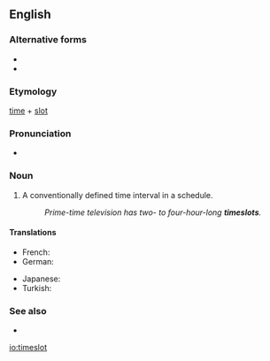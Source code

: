 {{also|time-slot|time slot}}
==English==

===Alternative forms===
* {{l|en|time-slot}}
* {{l|en|time slot}}

===Etymology===
[[time]] + [[slot]]

===Pronunciation===
* {{hyphenation|time|slot|lang=en}}

===Noun===
{{en-noun}}

# A conventionally defined time interval in a schedule.
#: ''Prime-time television has two- to four-hour-long '''timeslots'''.''

====Translations====
{{trans-top}}
* French: {{t+|fr|créneau|m}}
* German: {{t|de|Zeitschlitz|m}}
{{trans-mid}}
* Japanese: {{t-check|ja|枠|tr=わく, waku}}
* Turkish: {{t+|tr|zaman aralığı}}
{{trans-bottom}}

===See also===
* {{l|en|time slice}}

[[io:timeslot]]